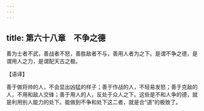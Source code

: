```yaml
---
---
---
```

title: 第六十八章　不争之德
---




善为士者不武，善战者不怒，善胜敌者不与，善用人者为之下。是谓不争之德，是谓用人之力，是谓配天古之极。

【语译】

善于做将帅的人，不会显出凶猛的样子；善于作战的人，不轻易发怒；善于克敌的人，不用和敌人交锋；善于用人的人，反处于众人之下。这些是不和人争的德，就是利用别人能力的处下。能做到不争和处下这二者，就是合“道”的极致了。